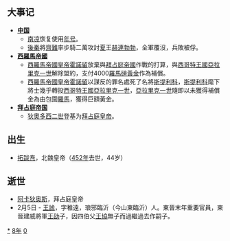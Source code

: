 {{yearTOC|408|东晋'''[[义熙_(晋安帝)|义熙]]四年'''；后秦'''[[弘始|弘始]]十年'''；北魏'''[[天赐_(拓跋珪)|天赐]]五年'''；北凉'''[[永安_(沮渠蒙逊)|永安]]八年'''；南燕'''[[太上|太上]]四年'''；西涼'''[[建初_(李暠)|建初]]四年'''；北燕'''[[正始_(高雲)|正始]]二年'''；夏國'''[[龍昇|龍昇]]二年'''；南凉'''[[嘉平_(秃发傉檀)|嘉平]]元年'''}}

== 大事记 ==
*'''[[中国|中国]]'''
**[[南凉|南凉]]恢复使用[[年号|年号]]。
**[[後秦|後秦]]將[[齊難|齊難]]率步騎二萬攻討[[夏_(十六國)|夏]]王[[赫連勃勃|赫連勃勃]]，全軍覆沒，兵敗被俘。
*'''[[西羅馬帝國|西羅馬帝國]]'''
**[[西羅馬帝國|西羅馬帝國]][[羅馬皇帝|皇帝]][[弗拉維烏斯·奧古斯都·霍諾留|霍諾留]]放棄與[[拜占庭帝國|拜占庭帝國]]作戰的打算，與[[西哥特王國|西哥特王國]][[亞拉里克一世|亞拉里克一世]]解除盟約，支付4000[[羅馬磅|羅馬磅]][[黃金|黃金]]作為補償。
**[[西羅馬帝國|西羅馬帝國]][[羅馬皇帝|皇帝]][[弗拉維烏斯·奧古斯都·霍諾留|霍諾留]]以謀反的罪名處死了名將[[斯提利科|斯提利科]]，[[斯提利科|斯提利科]]麾下將士幾乎轉投[[西哥特王國|西哥特王國]][[亞拉里克一世|亞拉里克一世]]，[[亞拉里克一世|亞拉里克一世]]隨即以未獲得補償金為由包圍[[羅馬市|羅馬]]，獲得巨額黃金。
*'''[[拜占庭帝国|拜占庭帝国]]'''
**[[狄奧多西二世|狄奧多西二世]]登基为[[拜占庭皇帝列表|拜占庭皇帝]]。

== 出生 ==
*[[北魏太武帝|拓跋焘]]，北魏皇帝（[[452年|452年]]去世，44岁）

== 逝世 ==
{{Wikisource year mention}}
*[[阿卡狄奥斯|阿卡狄奥斯]]，拜占庭皇帝
*2月5日 - [[王謐|王謐]]，字稚遠，琅邪臨沂（今山東臨沂）人。東晉末年重要官員，東晉建威將軍[[王劭|王劭]]子，因四伯父[[王協|王協]]無子而過繼過去作嗣子。

[[Category:408年|*]]
[[Category:400年代|8年]]
[[Category:5世纪各年|0]]